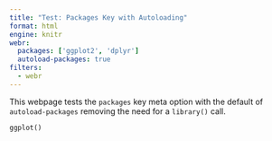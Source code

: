 ```yaml
---
title: "Test: Packages Key with Autoloading"
format: html
engine: knitr
webr:
  packages: ['ggplot2', 'dplyr']
  autoload-packages: true
filters:
  - webr
---
```


This webpage tests the `packages` key meta option with the default of `autoload-packages` removing the need for a `library()` call.

```webr-r
ggplot()
```